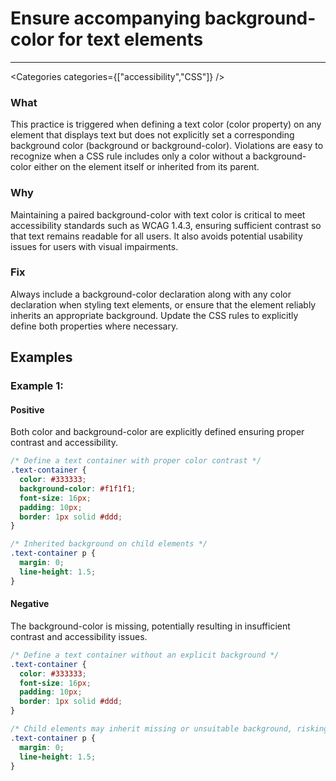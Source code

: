

# Ensure accompanying background-color for text elements

<Severity severity={SeverityLevels.MEDIUM} />

---

<Categories categories={["accessibility","CSS"]} />

### What
This practice is triggered when defining a text color (color property) on any element that displays text but does not explicitly set a corresponding background color (background or background-color). Violations are easy to recognize when a CSS rule includes only a color without a background-color either on the element itself or inherited from its parent.

### Why
Maintaining a paired background-color with text color is critical to meet accessibility standards such as WCAG 1.4.3, ensuring sufficient contrast so that text remains readable for all users. It also avoids potential usability issues for users with visual impairments.

### Fix
Always include a background-color declaration along with any color declaration when styling text elements, or ensure that the element reliably inherits an appropriate background. Update the CSS rules to explicitly define both properties where necessary.

## Examples

### Example 1:

<!-- #example -->

#### Positive

<!-- #example_positive_description -->
Both color and background-color are explicitly defined ensuring proper contrast and accessibility.

<!-- #example_positive_code -->
```css
/* Define a text container with proper color contrast */
.text-container {
  color: #333333;
  background-color: #f1f1f1;
  font-size: 16px;
  padding: 10px;
  border: 1px solid #ddd;
}

/* Inherited background on child elements */
.text-container p {
  margin: 0;
  line-height: 1.5;
}
```

#### Negative

<!-- #example_negative_description -->
The background-color is missing, potentially resulting in insufficient contrast and accessibility issues.

<!-- #example_negative_code -->
```css
/* Define a text container without an explicit background */
.text-container {
  color: #333333;
  font-size: 16px;
  padding: 10px;
  border: 1px solid #ddd;
}

/* Child elements may inherit missing or unsuitable background, risking poor contrast */
.text-container p {
  margin: 0;
  line-height: 1.5;
}
```